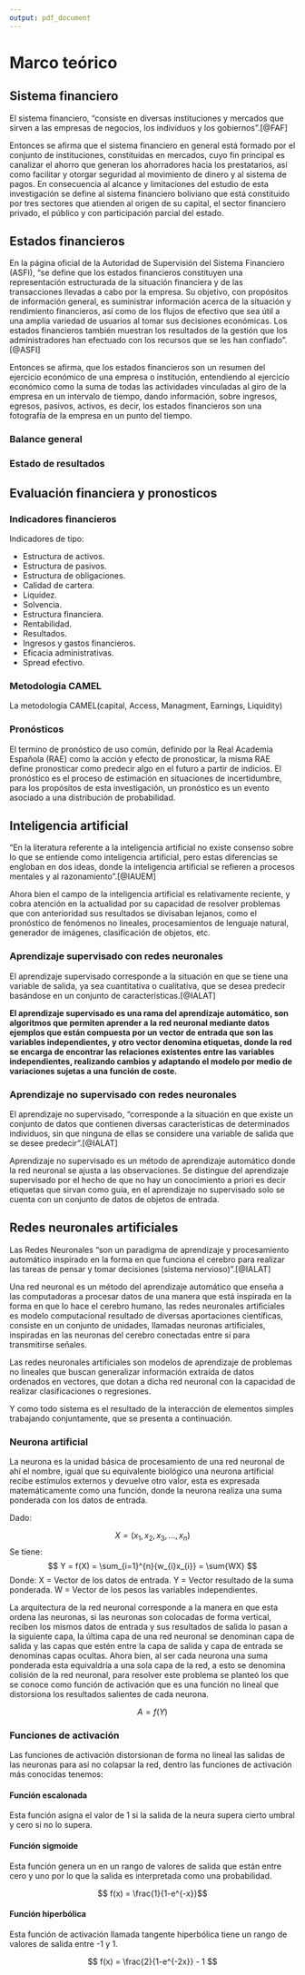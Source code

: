 ```yaml
---
output: pdf_document
---
```


# Marco teórico

<!-- #################################################################  -->
<!--                    FINANZAS                                        -->
<!-- #################################################################  -->

<!-- SISTEMA FINANCIEROS -->

## Sistema financiero

El sistema financiero, "consiste en diversas instituciones y mercados que sirven a las empresas de negocios, los individuos y los gobiernos".[@FAF]

Entonces se afirma que el sistema financiero en general está formado por el conjunto de instituciones, constituidas en mercados, cuyo fin principal es canalizar el ahorro que generan los ahorradores hacia los prestatarios, así como facilitar y otorgar seguridad al movimiento de dinero y al sistema de pagos. En consecuencia al alcance y limitaciones del estudio de esta investigación se define al sistema financiero boliviano que está constituido por tres sectores que atienden al origen de su capital, el sector financiero privado, el público y con participación parcial del estado.

<!-- ESTADOS FINANCIEROS -->

## Estados financieros

En la página oficial de la Autoridad de Supervisión del Sistema Financiero (ASFI), "se define que los estados financieros constituyen una representación estructurada de la situación financiera y de las transacciones llevadas a cabo por la empresa. Su objetivo, con propósitos de información general, es suministrar información acerca de la situación y rendimiento financieros, así como de los flujos de efectivo que sea útil a una amplia variedad de usuarios al tomar sus decisiones económicas. Los estados financieros también muestran los resultados de la gestión que los administradores han efectuado con los recursos que se les han confiado". [@ASFI]

Entonces se afirma, que los estados financieros son un resumen del ejercicio económico de una empresa o institución, entendiendo al ejercicio económico como la suma de todas las actividades vinculadas al giro de la empresa en un intervalo de tiempo, dando información, sobre ingresos, egresos, pasivos, activos, es decir, los estados financieros son una fotografía de la empresa en un punto del tiempo.

### Balance general

### Estado de resultados

## Evaluación financiera y pronosticos

### Indicadores financieros 

Indicadores de tipo:

- Estructura de activos.
- Estructura de pasivos.
- Estructura de obligaciones.
- Calidad de cartera.
- Liquidez.
- Solvencia.
- Estructura financiera.
- Rentabilidad.
- Resultados.
- Ingresos y gastos financieros.
- Eficacia administrativas.
- Spread efectivo.

### Metodologia CAMEL

La metodología CAMEL(capital, Access, Managment, Earnings, Liquidity)



### Pronósticos

El termino de pronóstico de uso común, definido por la Real Academia Española (RAE) como la acción y efecto de pronosticar, la misma RAE define pronosticar como predecir algo en el futuro a partir de indicios. El pronóstico es el proceso de estimación en situaciones de incertidumbre, para los propósitos de esta investigación, un pronóstico es un evento asociado a una distribución de probabilidad.


<!-- #################################################################  -->
<!--                    REDES NEURONALES                                -->
<!-- #################################################################  -->

<!-- INTELIGENCIA ARTIFICIAL -->

## Inteligencia artificial

"En la literatura referente a la inteligencia artificial no existe consenso sobre lo que se entiende como inteligencia artificial, pero estas diferencias se engloban en dos ideas, donde la inteligencia artificial se refieren a procesos mentales y al razonamiento".[@IAUEM]

Ahora bien el campo de la inteligencia artificial es relativamente reciente, y cobra atención en la actualidad por su capacidad de resolver problemas que con anterioridad sus resultados se divisaban lejanos, como el pronóstico de fenómenos no lineales, procesamientos de lenguaje natural, generador de imágenes, clasificación de objetos, etc. 

### Aprendizaje supervisado con redes neuronales

El aprendizaje supervisado corresponde a la situación en que se tiene una variable de salida, ya sea cuantitativa o cualitativa, que se desea predecir basándose en un conjunto de características.[@IALAT]

**El aprendizaje supervisado es una rama del aprendizaje automático, son algoritmos que permiten aprender a la red neuronal mediante datos ejemplos que están compuesta por un vector de entrada que son las variables independientes, y otro vector denomina etiquetas, donde la red se encarga de encontrar las relaciones existentes entre las variables independientes, realizando cambios y adaptando el modelo por medio de variaciones sujetas a una función de coste.**  

### Aprendizaje no supervisado con redes neuronales

El aprendizaje no supervisado, "corresponde a la situación en que existe un conjunto de datos que contienen diversas características de determinados individuos, sin que ninguna de ellas se considere una variable de salida que se desee predecir".[@IALAT]

Aprendizaje no supervisado es un método de aprendizaje automático donde la red neuronal se ajusta a las observaciones. Se distingue del aprendizaje supervisado por el hecho de que no hay un conocimiento a priori es decir etiquetas que sirvan como guía, en el aprendizaje no supervisado solo se cuenta con un conjunto de datos de objetos de entrada.

<!-- REDES NEURONALES ARTIFICIALES -->

## Redes neuronales artificiales

Las Redes Neuronales "son un paradigma de aprendizaje y procesamiento automático inspirado en la forma en que funciona el cerebro para realizar las tareas de pensar y tomar decisiones (sistema nervioso)".[@IALAT]

Una red neuronal es un método del aprendizaje automático que enseña a las computadoras a procesar datos de una manera que está inspirada en la forma en que lo hace el cerebro humano, las redes neuronales artificiales es modelo computacional resultado de diversas aportaciones científicas, consiste en un conjunto de unidades, llamadas neuronas artificiales, inspiradas en las neuronas del cerebro conectadas entre sí para transmitirse señales.

Las redes neuronales artificiales son modelos de aprendizaje de problemas no lineales que buscan generalizar información extraída de datos ordenados en vectores, que dotan a dicha red neuronal con la capacidad de realizar clasificaciones o regresiones.

Y como todo sistema es el resultado de la interacción de elementos simples trabajando conjuntamente, que se presenta a continuación.

### Neurona artificial

La neurona es la unidad básica de procesamiento de una red neuronal de ahí el nombre, igual que su equivalente biológico una neurona artificial recibe estímulos externos y devuelve otro valor, esta es expresada matemáticamente como una función, donde la neurona realiza una suma ponderada con los datos de entrada.

Dado:

$$ X = \left( x_{1},x_{2},x_{3},...,x_{n} \right) $$
Se tiene:
$$ Y = f(X) = \sum_{i=1}^{n}{w_{i}x_{i}}  = \sum{WX}  $$
Donde:
\newline
X = Vector de los datos de entrada.
\newline
Y = Vector resultado de la suma ponderada.
\newline
W = Vector de los pesos las variables independientes.

La arquitectura de la red neuronal corresponde a la manera en que esta ordena las neuronas, si las neuronas son colocadas de forma vertical, reciben los mismos datos de entrada y sus resultados de salida lo pasan a la siguiente capa, la última capa de una red neuronal se denominan capa de salida y las capas que estén entre la capa de salida y capa de entrada se denominas capas ocultas. Ahora bien, al ser cada neurona una suma ponderada esta equivaldría a una sola capa de la red, a esto se denomina colisión de la red neuronal, para resolver este problema se planteó los que se conoce como función de activación que es una función no lineal que distorsiona los resultados salientes de cada neurona.

$$A = f(Y)$$

### Funciones de activación

Las funciones de activación distorsionan de forma no lineal las salidas de las neuronas para asi no colapsar la red, dentro las funciones de activación más conocidas tenemos:

#### Función escalonada

Esta función asigna el valor de 1 si la salida de la neura supera cierto umbral y cero si no lo supera.

#### Función sigmoide

Esta función genera un en un rango de valores de salida que están entre cero y uno por lo que la salida es interpretada como una probabilidad. 

$$ f(x) = \frac{1}{1-e^{-x}}$$

#### Función hiperbólica

Esta función de activación llamada tangente hiperbólica tiene un rango de valores de salida entre -1 y 1.

$$ f(x) = \frac{2}{1-e^{-2x}} - 1 $$


